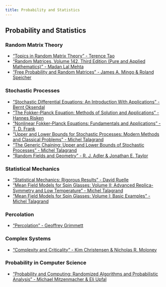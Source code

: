 ```yaml
---
title: Probability and Statistics
---
```


## Probability and Statistics

### Random Matrix Theory

- ["Topics in Random Matrix Theory" - Terence Tao](https://www.google.com/search?q=%22Topics+in+Random+Matrix+Theory%22+-+Terence+Tao)
- ["Random Matrices, Volume 142, Third Edition (Pure and Applied Mathematics)" - Madan Lal Mehta](https://www.google.com/search?q=%22Random+Matrices%2C+Volume+142%2C+Third+Edition+%28Pure+and+Applied+Mathematics%29%22+-+Madan+Lal+Mehta)
- ["Free Probability and Random Matrices" - James A. Mingo & Roland Speicher](https://www.google.com/search?q=%22Free+Probability+and+Random+Matrices%22+-+James+A.+Mingo+%26+Roland+Speicher)

### Stochastic Processes

- ["Stochastic Differential Equations: An Introduction With Applications" - Bernt Oksendal](https://www.google.com/search?q=%22Stochastic+Differential+Equations%3A+An+Introduction+With+Applications%22+-+Bernt+Oksendal)
- ["The Fokker-Planck Equation: Methods of Solution and Applications" - Hannes Risken](https://www.google.com/search?q=%22The+Fokker-Planck+Equation%3A+Methods+of+Solution+and+Applications%22+-+Hannes+Risken)
- ["Nonlinear Fokker-Planck Equations: Fundamentals and Applications" - T. D. Frank](https://www.google.com/search?q=%22Nonlinear+Fokker-Planck+Equations%3A+Fundamentals+and+Applications%22+-+T.+D.+Frank)
- ["Upper and Lower Bounds for Stochastic Processes: Modern Methods and Classical Problems" - Michel Talagrand](https://www.google.com/search?q=%22Upper+and+Lower+Bounds+for+Stochastic+Processes%3A+Modern+Methods+and+Classical+Problems%22+-+Michel+Talagrand)
- ["The Generic Chaining: Upper and Lower Bounds of Stochastic Processes" - Michel Talagrand](https://www.google.com/search?q=%22The+Generic+Chaining%3A+Upper+and+Lower+Bounds+of+Stochastic+Processes%22+-+Michel+Talagrand)
- ["Random Fields and Geometry" - R. J. Adler & Jonathan E. Taylor](https://www.google.com/search?q=%22Random+Fields+and+Geometry%22+-+R.+J.+Adler+%26+Jonathan+E.+Taylor)

### Statistical Mechanics

- ["Statistical Mechanics: Rigorous Results" - David Ruelle](https://www.google.com/search?q=%22Statistical+Mechanics%3A+Rigorous+Results%22+-+David+Ruelle)
- ["Mean Field Models for Spin Glasses: Volume II: Advanced Replica-Symmetry and Low Temperature" - Michel Talagrand](https://www.google.com/search?q=%22Mean+Field+Models+for+Spin+Glasses%3A+Volume+II%3A+Advanced+Replica-Symmetry+and+Low+Temperature%22+-+Michel+Talagrand)
- ["Mean Field Models for Spin Glasses: Volume I: Basic Examples" - Michel Talagrand](https://www.google.com/search?q=%22Mean+Field+Models+for+Spin+Glasses%3A+Volume+I%3A+Basic+Examples%22+-+Michel+Talagrand)

### Percolation

- ["Percolation" - Geoffrey Grimmett](https://www.google.com/search?q=%22Percolation%22+-+Geoffrey+Grimmett)

### Complex Systems

- ["Complexity and Criticality" - Kim Christensen & Nicholas R. Moloney](https://www.google.com/search?q=%22Complexity+and+Criticality%22+-+Kim+Christensen+%26+Nicholas+R.+Moloney)

### Probability in Computer Science

- ["Probability and Computing: Randomized Algorithms and Probabilistic Analysis" - Michael Mitzenmacher & Eli Upfal](https://www.google.com/search?q=%22Probability+and+Computing%3A+Randomized+Algorithms+and+Probabilistic+Analysis%22+-+Michael+Mitzenmacher+%26+Eli+Upfal)